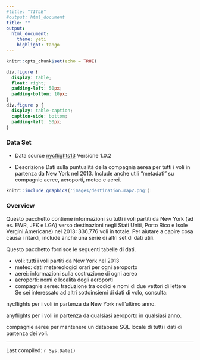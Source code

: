 ```yaml
---
#title: "TITLE"
#output: html_document
title: ""
output:
  html_document:
    theme: yeti
    highlight: tango
---
```


```r
knitr::opts_chunk$set(echo = TRUE)
```

 
```css
div.figure {
  display: table;
  float: right;
  padding-left: 50px;
  padding-bottom: 10px;
}
div.figure p {
  display: table-caption;
  caption-side: bottom;
  padding-left: 50px;
}
```


### **Data Set** 


* Data source  [nycflights13](https://github.com/tidyverse/nycflights13) Versione 1.0.2

* Descrizione Dati sulla puntualità della compagnia aerea per tutti i voli in partenza da New York nel 2013.
Include anche utili "metadati" su compagnie aeree, aeroporti, meteo e aerei.


```r
knitr::include_graphics('images/destination.map2.png')
```


### **Overview**

Questo pacchetto contiene informazioni su tutti i voli partiti da New York (ad es. EWR, JFK e LGA) verso destinazioni negli Stati Uniti, Porto Rico e Isole Vergini Americane) nel 2013: 336.776 voli in totale. Per aiutare a capire cosa causa i ritardi, include anche una serie di altri set di dati utili.

Questo pacchetto fornisce le seguenti tabelle di dati.

* voli: tutti i voli partiti da New York nel 2013
* meteo: dati metereologici orari per ogni aeroporto
* aerei: informazioni sulla costruzione di ogni aereo
* aeroporti: nomi e località degli aeroporti
* compagnie aeree: traduzione tra codici e nomi di due vettori di lettere
Se sei interessato ad altri sottoinsiemi di dati di volo, consulta:

nycflights per i voli in partenza da New York nell'ultimo anno.

anyflights per i voli in partenza da qualsiasi aeroporto in qualsiasi anno.

compagnie aeree per mantenere un database SQL locale di tutti i dati di partenza dei voli.

---

Last compiled: `r Sys.Date()`
